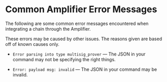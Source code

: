 # Common Amplifier Error Messages


The following are some common error messages encountered when integrating a chain through the Amplifier.

<Callout type="error">
  These errors may be caused by other issues. The reasons given are based off of known causes only.
</Callout>

- `Error parsing into type multisig_prover` — The JSON in your command may not be specifying the right things.

- `Error: payload msg: invalid` — The JSON in your command may be invalid.